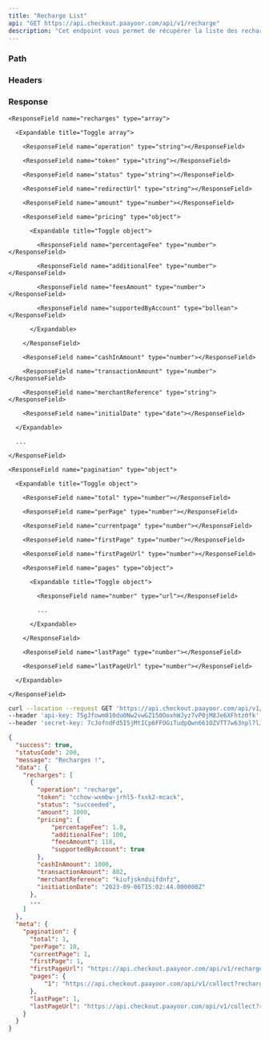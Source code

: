 ```yaml
---
title: "Recharge List"
api: "GET https://api.checkout.paayoor.com/api/v1/recharge"
description: "Cet endpoint vous permet de récupérer la liste des recharges"
---
```


### Path

<ParamField path="perPage" type="number" required></ParamField>

<ParamField path="page" type="number" required></ParamField>

### Headers

<ParamField header="api-key" type="string" required></ParamField>

<ParamField header="secret-key" type="string" required></ParamField>

### Response

<ResponseField name="success" type="boolean"></ResponseField>

<ResponseField name="statusCode" type="number"></ResponseField>

<ResponseField name="message" type="string"></ResponseField>

<ResponseField name="data" type="object">

  <Expandable title="Toggle object">

    <ResponseField name="recharges" type="array">

      <Expandable title="Toggle array">

        <ResponseField name="operation" type="string"></ResponseField>

        <ResponseField name="token" type="string"></ResponseField>

        <ResponseField name="status" type="string"></ResponseField>

        <ResponseField name="redirectUrl" type="string"></ResponseField>

        <ResponseField name="amount" type="number"></ResponseField>

        <ResponseField name="pricing" type="object">

          <Expandable title="Toggle object">

            <ResponseField name="percentageFee" type="number"></ResponseField>

            <ResponseField name="additionalFee" type="number"></ResponseField>

            <ResponseField name="feesAmount" type="number"></ResponseField>

            <ResponseField name="supportedByAccount" type="bollean"></ResponseField>

          </Expandable>

        </ResponseField>

        <ResponseField name="cashInAmount" type="number"></ResponseField>

        <ResponseField name="transactionAmount" type="number"></ResponseField>

        <ResponseField name="merchantReference" type="string"></ResponseField>

        <ResponseField name="initialDate" type="date"></ResponseField>

      </Expandable>

      ...

    </ResponseField>

  </Expandable>

</ResponseField>

<ResponseField name="meta" type="object">

  <Expandable title="Toggle object">

    <ResponseField name="pagination" type="object">

      <Expandable title="Toggle object">

        <ResponseField name="total" type="number"></ResponseField>

        <ResponseField name="perPage" type="number"></ResponseField>

        <ResponseField name="currentpage" type="number"></ResponseField>

        <ResponseField name="firstPage" type="number"></ResponseField>

        <ResponseField name="firstPageUrl" type="number"></ResponseField>

        <ResponseField name="pages" type="object">

          <Expandable title="Toggle object">

            <ResponseField name="number" type="url"></ResponseField>

            ...

          </Expandable>

        </ResponseField>

        <ResponseField name="lastPage" type="number"></ResponseField>

        <ResponseField name="lastPageUrl" type="number"></ResponseField>

      </Expandable>

    </ResponseField>

  </Expandable>

</ResponseField>

<RequestExample>

```bash cURL
curl --location --request GET 'https://api.checkout.paayoor.com/api/v1/recharge' \
--header 'api-key: 75gJfowm010du0Nw2vwGZ150OoxhWJyz7vP0jM8Je6XFhtz0fk' \
--header 'secret-key: 7cJofndFd5I5jMtICp6FFOGiTudpQwn661OZVTT7w63npl7lJ1'
```

</RequestExample>

<ResponseExample>

```json Response
{
  "success": true,
  "statusCode": 200,
  "message": "Recharges !",
  "data": {
    "recharges": [
      {
        "operation": "recharge",
        "token": "cchow-wxmbw-jrhl5-fxxk2-mcack",
        "status": "succeeded",
        "amount": 1000,
        "pricing": {
            "percentageFee": 1.8,
            "additionalFee": 100,
            "feesAmount": 118,
            "supportedByAccount": true
        },
        "cashInAmount": 1000,
        "transactionAmount": 882,
        "merchantReference": "kiufjsknduifdnfz",
        "initiationDate": "2023-09-06T15:02:44.000000Z"
      },
      ...
    ]
  },
  "meta": {
    "pagination": {
      "total": 1,
      "perPage": 10,
      "currentPage": 1,
      "firstPage": 1,
      "firstPageUrl": "https://api.checkout.paayoor.com/api/v1/recharge?page=1",
      "pages": {
          "1": "https://api.checkout.paayoor.com/api/v1/collect?recharge=1"
      },
      "lastPage": 1,
      "lastPageUrl": "https://api.checkout.paayoor.com/api/v1/collect?recharge=1"
    }
  }
}
```

</ResponseExample>
